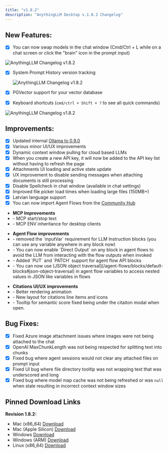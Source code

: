 ```yaml
---
title: "v1.8.2"
description: "AnythingLLM Desktop v.1.8.2 Changelog"
---
```



<style global jsx>{`
  img {
    aspect-ratio: 16/9;
    object-fit: fit;
    border-radius: 20px;
  }
`}</style>

## New Features:

- [x] You can now swap models in the chat window (Cmd/Ctrl + L while on a chat screen or click the "brain" icon in the prompt input)
 <div style={{ display: "flex", justifyContent: "center", gap: "10px", flexWrap: "wrap" }}>
    <Image
      src="/images/product/changelog/1.8.2/model-selector.png"
      height={400}
      width={600}
      quality={100}
      alt="AnythingLLM Changelog v1.8.2"
    />
   </div>

- [x] System Prompt History version tracking
  <div style={{ display: "flex", justifyContent: "center", gap: "10px", flexWrap: "wrap" }}>
    <Image
      src="/images/product/changelog/1.8.2/system-prompt.png"
      height={400}
      width={600}
      quality={100}
      alt="AnythingLLM Changelog v1.8.2"
    />
   </div>

- [x] PGVector support for your vector database
- [x] Keyboard shortcuts (`cmd/ctrl + Shift + ?` to see all quick commands)
 <div style={{ display: "flex", justifyContent: "center", gap: "10px", flexWrap: "wrap" }}>
    <Image
      src="/images/product/changelog/1.8.2/keyboard-shortcuts.png"
      height={400}
      width={600}
      quality={100}
      alt="AnythingLLM Changelog v1.8.2"
    />
   </div>

## Improvements:

- [x] Updated internal [Ollama to 0.9.0](https://github.com/ollama/ollama/releases/tag/v0.9.0)
- [x] Various minor UI/UX improvements
- [x] Dynamic context window pulling for cloud based LLMs
- [x] When you create a new API key, it will now be added to the API key list without having to refresh the page
- [x] Attachments UI loading and active state update
- [x] UX improvement to disable sending messages when attaching documents is still processing
- [x] Disable Spellcheck in chat window (available in chat settings)
- [x] Improved file picker load times when loading large files (150MB+)
- [x] Latvian language support
- [x] You can now import Agent Flows from the [Community Hub](https://hub.anythingllm.com/list/agent-flows)

<ul style={{ listStyleType: "none", padding: "10px 0", margin: 0 }}>
<li><strong>MCP Improvements</strong></li>
<li> - MCP start/stop text</li>
<li> - MCP ENV inheritance for desktop clients</li>
</ul>

<ul style={{ listStyleType: "none", padding: "10px 0", margin: 0 }}>
<li><strong>Agent Flow improvements</strong></li>
<li> - removed the `inputVar` requirement for LLM Instruction blocks (you can use any variable anywhere in any block now)</li>
<li> - You can now enable `Direct Output` on any block in agent flows to avoid the LLM from interacting with the flow outputs when invoked</li>
<li> - Added `PUT` and `PATCH` support for agent flow API blocks</li>
<li> - You can now use [JSON object traversal](/agent-flows/blocks/default-blocks#json-object-traversal) in agent flow variables to access nested values in JSON like variables in flows</li>
</ul>

<ul style={{ listStyleType: "none", padding: "10px 0", margin: 0 }}>
<li><strong>Citations UI/UX improvements</strong></li>
<li> - Better rendering animation</li>
<li> - New layout for citations line items and icons</li>
<li> - Tooltip for semantic score fixed being under the citaiton modal when open.</li>
</ul>

## Bug Fixes:

- [x] Fixed Azure image attachment issues where images were not being attached to the chat
- [x] OpenAI MaxChunkLength was not being respected for splitting text into chunks
- [x] Fixed bug where agent sessions would not clear any attached files on prompt input
- [x] Fixed UI bug where file directory tooltip was not wrapping text that was underscored and long
- [x] Fixed bug where model map cache was not being refreshed or was `null` when stale resulting in incorrect context window sizes

## Pinned Download Links

**Revision 1.8.2:**
- Mac (x86_64) [Download](https://cdn.anythingllm.com/legacy/1.8.2/AnythingLLMDesktop.dmg)
- Mac (Apple Silicon) [Download](https://cdn.anythingllm.com/legacy/1.8.2/AnythingLLMDesktop-Silicon.dmg)
- Windows [Download](https://cdn.anythingllm.com/legacy/1.8.2/AnythingLLMDesktop.exe)
- Windows (ARM) [Download](https://cdn.anythingllm.com/legacy/1.8.2/AnythingLLMDesktop-Arm64.exe)
- Linux (x86_64) [Download](https://cdn.anythingllm.com/legacy/1.8.2/AnythingLLMDesktop.AppImage)